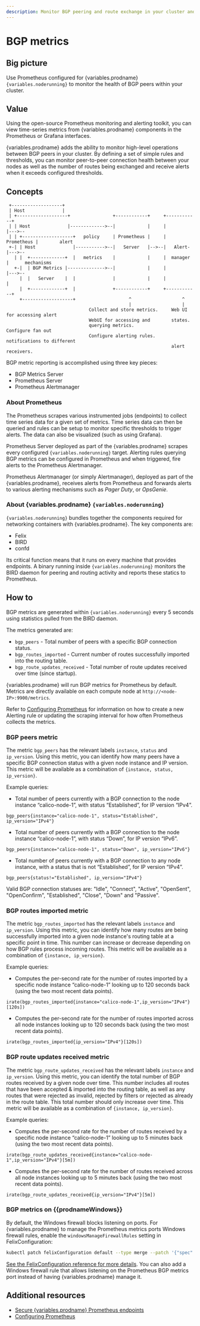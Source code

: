 ```yaml
---
description: Monitor BGP peering and route exchange in your cluster and get alerts by defining rules and thresholds.
---
```


# BGP metrics

## Big picture

Use Prometheus configured for {variables.prodname} `{variables.noderunning}` to monitor the health of BGP peers within your cluster.

## Value

Using the open-source Prometheus monitoring and alerting toolkit, you can view time-series metrics from {variables.prodname} components in the Prometheus or Grafana interfaces.

{variables.prodname} adds the ability to monitor high-level operations between BGP peers in your cluster. By defining a set of simple rules and thresholds, you can monitor peer-to-peer connection health between your nodes as well as the number of routes being exchanged and receive alerts when it exceeds configured thresholds.

## Concepts

```
 +-------------------+
 | Host              |
 | +-------------------+                +------------+     +------------+
 | | Host              |------------->--|            |     |            |--->--
 | | +-------------------+   policy     | Prometheus |     | Prometheus |        alert
 +-| | Host              |----------->--|   Server   |-->--|   Alert-   |--->--
   | |  +-------------+  |   metrics    |            |     |  manager   |      mechanisms
   +-|  | BGP Metrics |-------------->--|            |     |            |--->--
     |  |   Server    |  |              |            |     |            |
     |  +-------------+  |              +------------+     +------------+
     +-------------------+                    ^                   ^
                                              |                   |
                               Collect and store metrics.     Web UI for accessing alert
                               WebUI for accessing and        states.
                               querying metrics.              Configure fan out
                               Configure alerting rules.      notifications to different
                                                              alert receivers.
```

BGP metric reporting is accomplished using three key pieces:

- BGP Metrics Server
- Prometheus Server
- Prometheus Alertmanager

### About Prometheus

The Prometheus scrapes various instrumented jobs (endpoints) to collect time series data for a given set of metrics. Time series data can then be queried and rules can be setup to monitor specific thresholds to trigger alerts. The data can also be visualized (such as using Grafana).

Prometheus Server deployed as part of the {variables.prodname} scrapes every configured `{variables.noderunning}` target. Alerting rules querying BGP metrics can be configured in Prometheus and when triggered, fire alerts to the Prometheus Alertmanager.

Prometheus Alertmanager (or simply Alertmanager), deployed as part of the {variables.prodname}, receives alerts from Prometheus and forwards alerts to various alerting mechanisms such as _Pager Duty_, or _OpsGenie_.

### About {variables.prodname} `{variables.noderunning}`

`{variables.noderunning}` bundles together the components required for networking containers with {variables.prodname}. The key components are:

- Felix
- BIRD
- confd

Its critical function means that it runs on every machine that provides endpoints. A binary running inside `{variables.noderunning}` monitors the BIRD daemon for peering and routing activity and reports these statics to Prometheus.

## How to

BGP metrics are generated within `{variables.noderunning}` every 5 seconds using statistics pulled from the BIRD daemon.

The metrics generated are:

- `bgp_peers` - Total number of peers with a specific BGP connection status.
- `bgp_routes_imported` - Current number of routes successfully imported into the routing table.
- `bgp_route_updates_received` - Total number of route updates received over time (since startup).

{variables.prodname} will run BGP metrics for Prometheus by default. Metrics are directly available on each compute node at `http://<node-IP>:9900/metrics`.

Refer to [Configuring Prometheus](../prometheus/index.mdx) for information on how to create a new Alerting rule or updating the scraping interval for how often Prometheus collects the metrics.

### BGP peers metric

The metric `bgp_peers` has the relevant labels `instance`, `status` and `ip_version`. Using this metric, you can identify how many peers have a specific BGP connection status with a given node instance and IP version. This metric will be available as a combination of `{instance, status, ip_version}`.

Example queries:

- Total number of peers currently with a BGP connection to the node instance “calico-node-1”, with status “Established”, for IP version “IPv4”.

```
bgp_peers{instance="calico-node-1", status="Established", ip_version="IPv4"}
```

- Total number of peers currently with a BGP connection to the node instance “calico-node-1”, with status “Down”, for IP version “IPv6”.

```
bgp_peers{instance="calico-node-1", status="Down", ip_version="IPv6"}
```

- Total number of peers currently with a BGP connection to any node instance, with a status that is not “Established”, for IP version “IPv4”.

```
bgp_peers{status!="Established", ip_version="IPv4"}
```

Valid BGP connection statuses are: "Idle", "Connect", "Active", "OpenSent", "OpenConfirm", "Established", "Close", "Down" and "Passive".

### BGP routes imported metric

The metric `bgp_routes_imported` has the relevant labels `instance` and `ip_version`. Using this metric, you can identify how many routes are being successfully imported into a given node instance's routing table at a specific point in time. This number can increase or decrease depending on how BGP rules process incoming routes. This metric will be available as a combination of `{instance, ip_version}`.

Example queries:

- Computes the per-second rate for the number of routes imported by a specific node instance “calico-node-1” looking up to 120 seconds back (using the two most recent data points).

```
irate(bgp_routes_imported{instance="calico-node-1",ip_version="IPv4"}[120s])
```

- Computes the per-second rate for the number of routes imported across all node instances looking up to 120 seconds back (using the two most recent data points).

```
irate(bgp_routes_imported{ip_version="IPv4"}[120s])
```

### BGP route updates received metric

The metric `bgp_route_updates_received` has the relevant labels `instance` and `ip_version`. Using this metric, you can identify the total number of BGP routes received by a given node over time. This number includes all routes that have been accepted & imported into the routing table, as well as any routes that were rejected as invalid, rejected by filters or rejected as already in the route table. This total number should only increase over time. This metric will be available as a combination of `{instance, ip_version}`.

Example queries:

- Computes the per-second rate for the number of routes received by a specific node instance “calico-node-1” looking up to 5 minutes back (using the two most recent data points).

```
irate(bgp_route_updates_received{instance="calico-node-1",ip_version="IPv4"}[5m])
```

- Computes the per-second rate for the number of routes received across all node instances looking up to 5 minutes back (using the two most recent data points).

```
irate(bgp_route_updates_received{ip_version="IPv4"}[5m])
```

### BGP metrics on {{prodnameWindows}}

By default, the Windows firewall blocks listening on ports. For {variables.prodname} to manage the Prometheus metrics ports Windows firewall rules, enable the `windowsManageFirewallRules` setting in FelixConfiguration:

```bash
kubectl patch felixConfiguration default --type merge --patch '{"spec":{"windowsManageFirewallRules": "Enabled"}}'
```

[See the FelixConfiguration reference for more details](../../../reference/resources/felixconfig.mdx). You can also add a Windows firewall rule that allows listening on the Prometheus BGP metrics port instead of having {variables.prodname} manage it.

## Additional resources

- [Secure {variables.prodname} Prometheus endpoints](../../comms/secure-metrics.mdx)
- [Configuring Prometheus](../prometheus/index.mdx)
